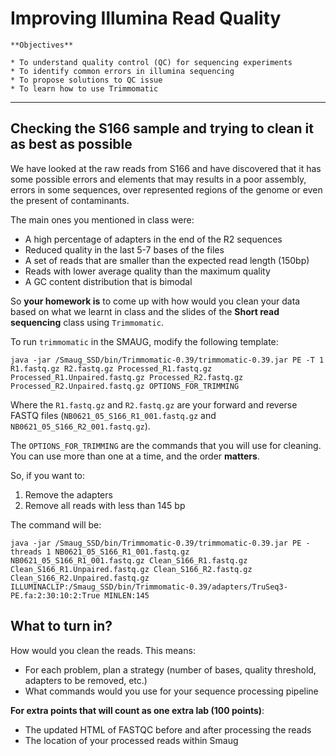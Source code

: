 # Improving Illumina Read Quality

```block

**Objectives**

* To understand quality control (QC) for sequencing experiments
* To identify common errors in illumina sequencing
* To propose solutions to QC issue
* To learn how to use Trimmomatic

```

***

## Checking the S166 sample and trying to clean it as best as possible

We have looked at the raw reads from S166 and have discovered that it has some possible errors and elements that may results in a poor assembly, errors in some sequences, over represented regions of the genome or even the present of contaminants.

The main ones you mentioned in class were:

- A high percentage of adapters in the end of the R2 sequences
- Reduced quality in the last 5-7 bases of the files
- A set of reads that are smaller than the expected read length (150bp)
- Reads with lower average quality than the maximum quality
- A GC content distribution that is bimodal

So **your homework is** to come up with how would you clean your data based on what we learnt in class and the slides of the **Short read sequencing** class using `Trimmomatic`. 

To run `trimmomatic` in the SMAUG, modify the following template:

```
java -jar /Smaug_SSD/bin/Trimmomatic-0.39/trimmomatic-0.39.jar PE -T 1 R1.fastq.gz R2.fastq.gz Processed_R1.fastq.gz Processed_R1.Unpaired.fastq.gz Processed_R2.fastq.gz Processed_R2.Unpaired.fastq.gz OPTIONS_FOR_TRIMMING
```

Where the `R1.fastq.gz` and `R2.fastq.gz` are your forward and reverse FASTQ files (`NB0621_05_S166_R1_001.fastq.gz` and `NB0621_05_S166_R2_001.fastq.gz`).

The `OPTIONS_FOR_TRIMMING` are the commands that you will use for cleaning. You can use more than one at a time, and the order **matters**. 

So, if you want to:

1. Remove the adapters
2. Remove all reads with less than 145 bp

The command will be:

```
java -jar /Smaug_SSD/bin/Trimmomatic-0.39/trimmomatic-0.39.jar PE -threads 1 NB0621_05_S166_R1_001.fastq.gz NB0621_05_S166_R1_001.fastq.gz Clean_S166_R1.fastq.gz Clean_S166_R1.Unpaired.fastq.gz Clean_S166_R2.fastq.gz Clean_S166_R2.Unpaired.fastq.gz ILLUMINACLIP:/Smaug_SSD/bin/Trimmomatic-0.39/adapters/TruSeq3-PE.fa:2:30:10:2:True MINLEN:145
```


## What to turn in?

How would you clean the reads. This means:

- For each problem, plan a strategy (number of bases, quality threshold, adapters to be removed, etc.)
- What commands would you use for your sequence processing pipeline

**For extra points that will count as one extra lab (100 points)**:

- The updated HTML of FASTQC before and after processing the reads
- The location of your processed reads within Smaug

